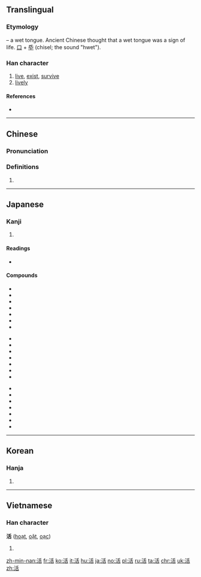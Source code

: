 {{also|话|㓉}}

==Translingual==
{{stroke order|strokes=9}}

===Etymology===
{{Han compound|水|alt1=氵|t1=water|舌|t2=tongue|ls=ic}} – a wet tongue. Ancient Chinese thought that a wet tongue was a sign of life. [[口]] + [[氒]] (chisel; the sound "hwet").

===Han character===
{{Han char|rn=85|rad=水|as=06|sn=9|four=32164|canj=EHJR|ids=⿰氵舌}}

# [[live]], [[exist]], [[survive]]
# [[lively]]

====References====
* {{Han ref|kx=0622.180|dkj=17423|dj=1018.160|hdz=31609.020|uh=6D3B|ud=27963|bh=ACA1|bd=44193}}

----

==Chinese==
{{zh-forms}}

===Pronunciation===
{{zh-pron
|m=huó
|c=wut6,kut3
|h=pfs=
|md=
|mn=hoa̍t/oa̍h
|w=
|mc=y
|oc=y
|cat=n
}}

===Definitions===
{{zh-hanzi}}

# {{rfdef|lang=zh}}

----

==Japanese==

===Kanji===
{{ja-kanji|grade=2|rs=水06}}

# {{defn|lang=ja|sort=水06}}

====Readings====
* {{ja-readings
|goon=[[がち]] (gachi) {{qualifier|non-[[w:Jōyō kanji|Jōyō]] reading}}
|kanon=[[かつ]] (katsu) < [[くわつ]] (kwatsu)
|kun=[[いきる]] (ikiru), [[よみがえる]] (yomigaeru)}}
{{attention|ja|historical form of goon reading (probably gwachi)}}

====Compounds====
{{top3}}
* {{ja-l|活火|かっか|kakka}}
* {{ja-l|活花|いけばな|ikebana}}
* {{ja-l|活気|かっき|kakki}}
* {{ja-l|活況|かっきょう|kakkyō}}
* {{ja-l|活計|かっけい|kakkei}}
* {{ja-l|活殺自在|かっさつじざい|kassatsujizai}}
* {{ja-l|活字|かつじ|katsuji}}
{{mid3}}
* {{ja-l|活人剣|かつじんけん|katsujinken}}
* {{ja-l|活水|かっすい|kassui}}
* {{ja-l|活動|かつどう|katsudō}}
* {{ja-l|活発|かっぱつ|kappatsu}}
* {{ja-l|活版|かっぱんん|kappann}}
* {{ja-l|活仏|かつぶつ|katsubutsu}}
* {{ja-l|活物|かつぶつ|katsubutsu}}
{{mid3}}
* {{ja-l|活用|かつよう|katsuyō}}
* {{ja-l|活力|かつりょく|katsuryoku}}
* {{ja-l|活路|かつろ|katsuro}}
* {{ja-l|活火山|かっかざん|kakkazan}}
* {{ja-l|生活|せいかつ|seikatsu}}
* {{ja-l|復活|ふっかつ|fukkatsu}}
* {{ja-l|復活祭|ふっかつさい|fukkatsusai}}
{{bottom}}

----

==Korean==

===Hanja===
{{ko-hanja|hangeul=[[활]], [[괄]]|eumhun=|rv=hwal, gwal|mr=hwal, kwal|y=hwal, kwal}}

# {{defn|lang=ko|sort=水06}}

----

==Vietnamese==

===Han character===
'''活''' ([[hoạt]], [[oặt]], [[oạc]])

# {{defn|lang=vi}}

[[zh-min-nan:活]]
[[fr:活]]
[[ko:活]]
[[it:活]]
[[hu:活]]
[[ja:活]]
[[no:活]]
[[pl:活]]
[[ru:活]]
[[ta:活]]
[[chr:活]]
[[uk:活]]
[[zh:活]]